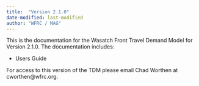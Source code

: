 ```yaml
---
title:  "Version 2.1.0"
date-modified: last-modified
author: "WFRC / MAG"
---
```


This is the documentation for the Wasatch Front Travel Demand Model for Version 2.1.0. The documentation includes:

 - Users Guide

For access to this version of the TDM please email Chad Worthen at cworthen@wfrc.org.
